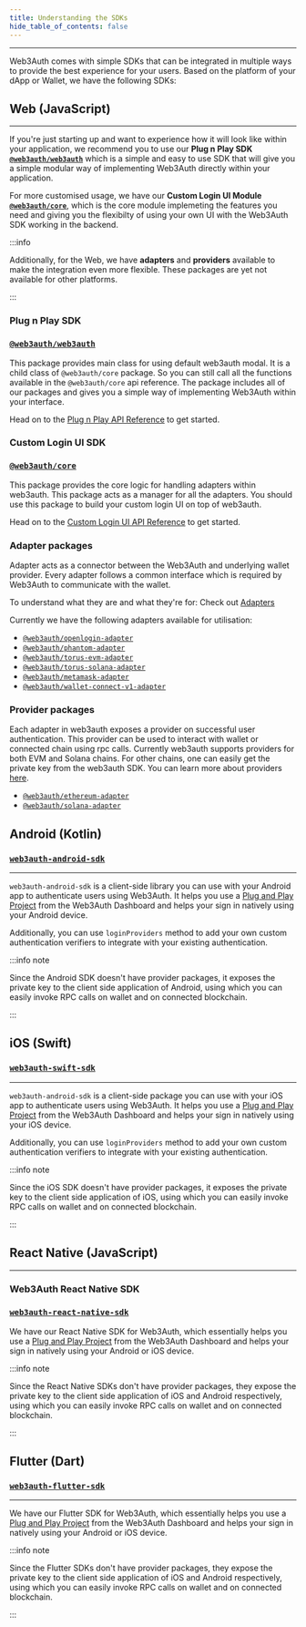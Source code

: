 ```yaml
---
title: Understanding the SDKs
hide_table_of_contents: false
---
```


---

Web3Auth comes with simple SDKs that can be integrated in multiple ways to provide the best experience for your users. Based on the platform of your
dApp or Wallet, we have the following SDKs:

## Web (JavaScript)

---

If you're just starting up and want to experience how it will look like within your application, we recommend you to use our **Plug n Play SDK
[`@web3auth/web3auth`](https://npmjs.com/package/@web3auth/web3auth)** which is a simple and easy to use SDK that will give you a simple modular way
of implementing Web3Auth directly within your application.

For more customised usage, we have our **Custom Login UI Module [`@web3auth/core`](https://npmjs.com/package/@web3auth/core)**, which is the core
module implemeting the features you need and giving you the flexibilty of using your own UI with the Web3Auth SDK working in the backend.

:::info

Additionally, for the Web, we have **adapters** and **providers** available to make the integration even more flexible. These packages are yet not
available for other platforms.

:::

### Plug n Play SDK

### [`@web3auth/web3auth`](https://npmjs.com/package/@web3auth/web3auth)

This package provides main class for using default web3auth modal. It is a child class of `@web3auth/core` package. So you can still call all the
functions available in the `@web3auth/core` api reference. The package includes all of our packages and gives you a simple way of implementing
Web3Auth within your interface.

Head on to the [Plug n Play API Reference](/api-reference/web/plugnplay) to get started.

### Custom Login UI SDK

### [`@web3auth/core`](https://npmjs.com/package/@web3auth/core)

This package provides the core logic for handling adapters within web3auth. This package acts as a manager for all the adapters. You should use this
package to build your custom login UI on top of web3auth.

Head on to the [Custom Login UI API Reference](/api-reference/web/customloginui) to get started.

### Adapter packages

Adapter acts as a connector between the Web3Auth and underlying wallet provider. Every adapter follows a common interface which is required by
Web3Auth to communicate with the wallet.

To understand what they are and what they're for: Check out [Adapters](./adapters)

Currently we have the following adapters available for utilisation:

- [`@web3auth/openlogin-adapter`](https://npmjs.com/package/@web3auth/openlogin-adapter)
- [`@web3auth/phantom-adapter`](https://npmjs.com/package/@web3auth/phantom-adapter)
- [`@web3auth/torus-evm-adapter`](https://npmjs.com/package/@web3auth/torus-evm-adapter)
- [`@web3auth/torus-solana-adapter`](https://npmjs.com/package/@web3auth/torus-solana-adapter)
- [`@web3auth/metamask-adapter`](https://npmjs.com/package/@web3auth/metamask-adapter)
- [`@web3auth/wallet-connect-v1-adapter`](https://npmjs.com/package/@web3auth/wallet-connect-v1-adapter)

### Provider packages

Each adapter in web3auth exposes a provider on successful user authentication. This provider can be used to interact with wallet or connected chain
using rpc calls. Currently web3auth supports providers for both EVM and Solana chains. For other chains, one can easily get the private key from the
web3auth SDK. You can learn more about providers [here](./connect-blockchain).

- [`@web3auth/ethereum-adapter`](https://www.npmjs.com/package/@web3auth/ethereum-provider)
- [`@web3auth/solana-adapter`](https://www.npmjs.com/package/@web3auth/solana-provider)

## Android (Kotlin)

### [`web3auth-android-sdk`](https://github.com/Web3Auth/web3auth-android-sdk)

---

`web3auth-android-sdk` is a client-side library you can use with your Android app to authenticate users using Web3Auth. It helps you use a
[Plug and Play Project](/get-started/using-dashboard#plug-and-play) from the Web3Auth Dashboard and helps your sign in natively using your Android
device.

Additionally, you can use `loginProviders` method to add your own custom authentication verifiers to integrate with your existing authentication.

:::info note

Since the Android SDK doesn't have provider packages, it exposes the private key to the client side application of Android, using which you can easily
invoke RPC calls on wallet and on connected blockchain.

:::

## iOS (Swift)

### [`web3auth-swift-sdk`](https://github.com/Web3Auth/web3auth-swift-sdk)

---

`web3auth-android-sdk` is a client-side package you can use with your iOS app to authenticate users using Web3Auth. It helps you use a
[Plug and Play Project](/get-started/using-dashboard#plug-and-play) from the Web3Auth Dashboard and helps your sign in natively using your iOS device.

Additionally, you can use `loginProviders` method to add your own custom authentication verifiers to integrate with your existing authentication.

:::info note

Since the iOS SDK doesn't have provider packages, it exposes the private key to the client side application of iOS, using which you can easily invoke
RPC calls on wallet and on connected blockchain.

:::

## React Native (JavaScript)

---

### Web3Auth React Native SDK

### [`web3auth-react-native-sdk`](https://github.com/Web3Auth/web3auth-react-native-sdk)

We have our React Native SDK for Web3Auth, which essentially helps you use a [Plug and Play Project](/get-started/using-dashboard#plug-and-play) from
the Web3Auth Dashboard and helps your sign in natively using your Android or iOS device.

:::info note

Since the React Native SDKs don't have provider packages, they expose the private key to the client side application of iOS and Android respectively,
using which you can easily invoke RPC calls on wallet and on connected blockchain.

:::

## Flutter (Dart)

### [`web3auth-flutter-sdk`](https://github.com/Web3Auth/web3auth-flutter-sdk)

---

We have our Flutter SDK for Web3Auth, which essentially helps you use a [Plug and Play Project](/get-started/using-dashboard#plug-and-play) from the
Web3Auth Dashboard and helps your sign in natively using your Android or iOS device.

:::info note

Since the Flutter SDKs don't have provider packages, they expose the private key to the client side application of iOS and Android respectively, using
which you can easily invoke RPC calls on wallet and on connected blockchain.

:::
